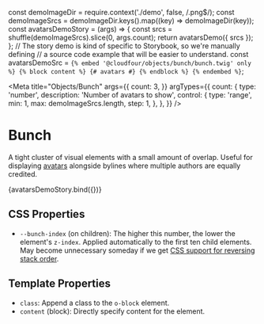 const demoImageDir = require.context('./demo', false, /\.png$/);
const demoImageSrcs = demoImageDir.keys().map((key) => demoImageDir(key));
const avatarsDemoStory = (args) => {
  const srcs = shuffle(demoImageSrcs).slice(0, args.count);
  return avatarsDemo({ srcs });
};
// The story demo is kind of specific to Storybook, so we're manually defining
// a source code example that will be easier to understand.
const avatarsDemoSrc = `{% embed '@cloudfour/objects/bunch/bunch.twig' only %}
  {% block content %}
    {# avatars #}
  {% endblock %}
{% endembed %}`;

<Meta
  title="Objects/Bunch"
  args={{
    count: 3,
  }}
  argTypes={{
    count: {
      type: 'number',
      description: 'Number of avatars to show',
      control: {
        type: 'range',
        min: 1,
        max: demoImageSrcs.length,
        step: 1,
      },
    },
  }}
/>

# Bunch

A tight cluster of visual elements with a small amount of overlap. Useful for displaying [avatars](/docs/components-avatar--empty) alongside bylines where multiple authors are equally credited.

<Canvas>
  <Story
    name="Of avatars"
    parameters={{
      docs: {
        source: {
          code: avatarsDemoSrc,
        },
      },
    }}
  >
    {avatarsDemoStory.bind({})}
  </Story>
</Canvas>

<ArgsTable story="Of avatars" />

## CSS Properties

- `--bunch-index` (on children): The higher this number, the lower the element's `z-index`. Applied automatically to the first ten child elements. May become unnecessary someday if we get [CSS support for reversing stack order](https://github.com/w3c/csswg-drafts/issues/1026#issuecomment-385285148).

## Template Properties

- `class`: Append a class to the `o-block` element.
- `content` (block): Directly specify content for the element.
